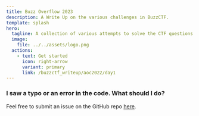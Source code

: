 ```yaml
---
title: Buzz Overflow 2023
description: A Write Up on the various challenges in BuzzCTF.
template: splash
hero:
  tagline: A collection of various attempts to solve the CTF questions.
  image:
    file: ../../assets/logo.png
  actions:
    - text: Get started
      icon: right-arrow
      variant: primary
      link: /buzzctf_writeup/aoc2022/day1
---
```


### I saw a typo or an error in the code. What should I do?

Feel free to submit an issue on the GitHub repo 
[here](https://github.com/The-Coder-Kishor/buzzctf_writeup).